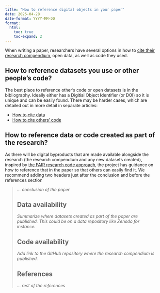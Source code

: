```yaml
---
title: "How to reference digital objects in your paper"
date: 2025-04-28
date-format: YYYY-MM-DD
format:
  html:
    toc: true
    toc-expand: 2
---
```


When writing a paper, researchers have several options in how to [cite their research compendium](intro.qmd), open data, as well as code they used.

## How to reference datasets you use or other people's code?

The best place to reference other's code or open datasets is in the bibliography. Ideally either has a Digitial Object Identifier (or DOI) so it is unique and can be easily found. There may be harder cases, which are detailed out in more detail in separate articles:

-   [How to cite data](citing-data.qmd)
-   [How to cite others' code](citing-code.qmd)

## How to reference data or code created as part of the research?

As there will be digital byproducts that are made available alongside the research (the research compendium and any new datasets created), inspired by [the FAIR research code approach](https://www.nature.com/articles/s41597-022-01710-x#data-availability), the project has guidance on how to reference that in the paper so that others can easily find it. We recommend adding two headers just after the conclusion and before the references section

> *... conclusion of the paper*
>
> ## Data availability
>
> *Summarize where datasets created as part of the paper are published. This could be on a data repository like Zenodo for instance.*
>
> ## Code availability
>
> *Add link to the GitHub repository where the research compendium is published.*
>
> ## References 
>
> *... rest of the references*
